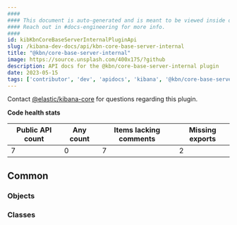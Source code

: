 ```yaml
---
####
#### This document is auto-generated and is meant to be viewed inside our experimental, new docs system.
#### Reach out in #docs-engineering for more info.
####
id: kibKbnCoreBaseServerInternalPluginApi
slug: /kibana-dev-docs/api/kbn-core-base-server-internal
title: "@kbn/core-base-server-internal"
image: https://source.unsplash.com/400x175/?github
description: API docs for the @kbn/core-base-server-internal plugin
date: 2023-05-15
tags: ['contributor', 'dev', 'apidocs', 'kibana', '@kbn/core-base-server-internal']
---
```




Contact [@elastic/kibana-core](https://github.com/orgs/elastic/teams/kibana-core) for questions regarding this plugin.

**Code health stats**

| Public API count  | Any count | Items lacking comments | Missing exports |
|-------------------|-----------|------------------------|-----------------|
| 7 | 0 | 7 | 2 |

## Common

### Objects
<DocDefinitionList data={kbnCoreBaseServerInternalObj.common.objects}/>

### Classes
<DocDefinitionList data={kbnCoreBaseServerInternalObj.common.classes}/>

